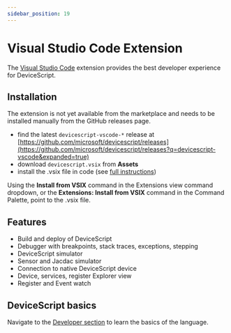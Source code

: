 ```yaml
---
sidebar_position: 19
---
```


# Visual Studio Code Extension

The [Visual Studio Code](https://code.visualstudio.com/) extension provides the best developer experience for DeviceScript.

## Installation

The extension is not yet available from the marketplace and needs to be installed manually from the GitHub releases page.

-   find the latest `devicescript-vscode-*` release at [https://github.com/microsoft/devicescript/releases](https://github.com/microsoft/devicescript/releases?q=devicescript-vscode&expanded=true)
-   download `devicescript.vsix` from **Assets**
-   install the .vsix file in code (see [full instructions](https://code.visualstudio.com/docs/editor/extension-marketplace#_install-from-a-vsix))

Using the **Install from VSIX** command in the Extensions view command dropdown,
or the **Extensions: Install from VSIX** command in the Command Palette, point to the .vsix file.

## Features

-   Build and deploy of DeviceScript
-   Debugger with breakpoints, stack traces, exceptions, stepping
-   DeviceScript simulator
-   Sensor and Jacdac simulator
-   Connection to native DeviceScript device
-   Device, services, register Explorer view
-   Register and Event watch

## DeviceScript basics

Navigate to the [Developer section](/developer) to learn the basics of the language.
